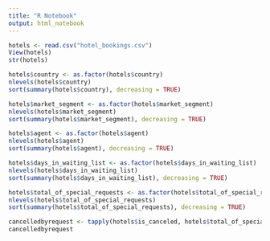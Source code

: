 ```yaml
---
title: "R Notebook"
output: html_notebook
---
```


```r
hotels <- read.csv("hotel_bookings.csv")
View(hotels)
str(hotels)
```

```r
hotels$country <- as.factor(hotels$country)
nlevels(hotels$country)
sort(summary(hotels$country), decreasing = TRUE)
```

```r
hotels$market_segment <- as.factor(hotels$market_segment)
nlevels(hotels$market_segment)
sort(summary(hotels$market_segment), decreasing = TRUE)
```

```r
hotels$agent <- as.factor(hotels$agent)
nlevels(hotels$agent)
sort(summary(hotels$agent), decreasing = TRUE)
```

```r
hotels$days_in_waiting_list <- as.factor(hotels$days_in_waiting_list)
nlevels(hotels$days_in_waiting_list)
sort(summary(hotels$days_in_waiting_list), decreasing = TRUE)
```

```r
hotels$total_of_special_requests <- as.factor(hotels$total_of_special_requests)
nlevels(hotels$total_of_special_requests)
sort(summary(hotels$total_of_special_requests), decreasing = TRUE)
```

```r
cancelledbyrequest <- tapply(hotels$is_canceled, hotels$total_of_special_requests, mean, na.rm = TRUE)
cancelledbyrequest
```




